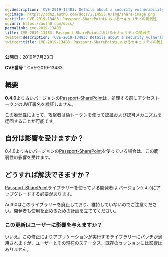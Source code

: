 ```yaml
---
og:description: 'CVE-2019-13483: Details about a security vulnerability in Passport-SharePoint'
og:image: https://cdn2.auth0.com/docs/1.14553.0/img/share-image.png
og:title: CVE-2019-13483：Passport-SharePointにおけるセキュリティの脆弱性
og:url: https://auth0.com/docs/
permalink: cve-2019-13483
title: CVE-2019-13483：Passport-SharePointにおけるセキュリティの脆弱性
twitter:description: 'CVE-2019-13483: Details about a security vulnerability in Passport-SharePoint'
twitter:title: CVE-2019-13483：Passport-SharePointにおけるセキュリティの脆弱性
---
```


**公開日**：2019年7月23日

**CVE番号**：CVE-2019-13483

## 概要

**0.4.0**より古いバージョンの[Passport-SharePoint](https://github.com/auth0/passport-sharepoint)は、処理する前にアクセストークンのJWT署名を検証しません。

この脆弱性によって、攻撃者は偽トークンを使って認証および認可メカニズムを迂回することが可能です。

## 自分は影響を受けますか？

0.4.0より古いバージョンの[Passport-SharePoint](https://github.com/auth0/passport-sharepoint)を使っている場合は、この脆弱性の影響を受けます。

## どうすれば解決できますか？

[Passport-SharePoint](https://github.com/auth0/passport-sharepoint)ライブラリーを使っている開発者は バージョン`0.4.0`にアップグレードする必要があります。

Auth0はこのライブラリーを廃止しており、維持していないのでご注意ください。開発者も使用を止めるための計画を立ててください。

### この更新はユーザーに影響を与えますか？

いいえ。この修正によりアプリケーションが実行するライブラリーにパッチが適用されますが、ユーザーとその現在のステータス、既存のセッションには影響はありません。